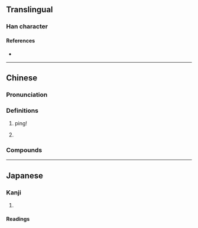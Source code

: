 {{character info/new}}
==Translingual==

===Han character===
{{Han char|rn=4|rad=丿|as=05|sn=6|four=72201|canj=OMH|ids=⿱丘丿}}

====References====
* {{Han ref|kx=0083.011|dkj=00145|hdz=10038.030|uh=4E52|ud=20050|bh=A5E2|bd=42466}}

----

==Chinese==
{{zh-forms}}

===Pronunciation===
{{zh-pron
|m=pīng
|c=bing1,ping1
|mn=ml:phin/tw:phín/ml:pheng
|mn_note=phin/phín/pheng - vernacular
|cat=n
}}

===Definitions===
{{zh-hanzi}}

# {{lb|zh|onomatopoeia}} ping!
# {{zh-short|乒乓球|[[ping pong]]; [[table tennis]]}}

===Compounds===
{{zh-der|乒乒乓乓|乒乓球|乒乓|乒乓外交|乒壇}}

----

==Japanese==

===Kanji===
{{ja-kanji|grade=uc|rs=丿05}}

# {{rfdef|ja|sort=丿05}}

====Readings====
{{ja-readings
|kanyoon=へい
}}